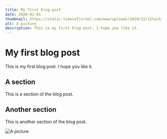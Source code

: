 ```yaml
---
title: My first blog post
date: 2020-01-01
thumbnail: https://static.timesofisrael.com/www/uploads/2020/12/iStock-1090872318.jpg
alt: A picture
description: This is my first blog post. I hope you like it.
---
```

# My first blog post

This is my first blog post. I hope you like it.

## A section

This is a section of the blog post.

## Another section

This is another section of the blog post.

![A picture](https://static.timesofisrael.com/www/uploads/2020/12/iStock-1090872318.jpg)
